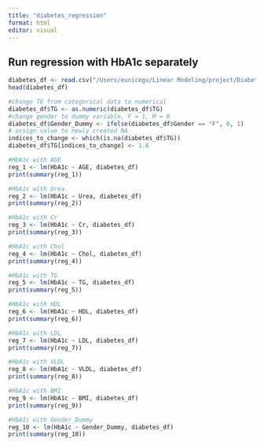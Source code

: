 ```yaml
---
title: "diabetes_regression"
format: html
editor: visual
---
```


## Run regression with HbA1c separately

```r
diabetes_df <- read.csv("/Users/eunicegu/Linear Modeling/project/Diabetes Dataset/Dataset of Diabetes .csv")
head(diabetes_df)
```

```r
#change TG from categorical data to numerical
diabetes_df$TG <- as.numeric(diabetes_df$TG)
#change gender to dummy variable, F = 1, M = 0
diabetes_df$Gender_Dummy <- ifelse(diabetes_df$Gender == "F", 0, 1)
# assign value to newly created NA 
indices_to_change <- which(is.na(diabetes_df$TG))
diabetes_df$TG[indices_to_change] <- 1.6
```

```r
#HbA1c with AGE
reg_1 <- lm(HbA1c ~ AGE, diabetes_df)
print(summary(reg_1))
```

```r
#HbA1c with Urea
reg_2 <- lm(HbA1c ~ Urea, diabetes_df)
print(summary(reg_2))
```

```r
#HbA1c with Cr
reg_3 <- lm(HbA1c ~ Cr, diabetes_df)
print(summary(reg_3))
```

```r
#HbA1c with Chol
reg_4 <- lm(HbA1c ~ Chol, diabetes_df)
print(summary(reg_4))
```

```r
#HbA1c with TG
reg_5 <- lm(HbA1c ~ TG, diabetes_df)
print(summary(reg_5))
```

```r
#HbA1c with HDL
reg_6 <- lm(HbA1c ~ HDL, diabetes_df)
print(summary(reg_6))
```

```r
#HbA1c with LDL
reg_7 <- lm(HbA1c ~ LDL, diabetes_df)
print(summary(reg_7))
```

```r
#HbA1c with VLDL
reg_8 <- lm(HbA1c ~ VLDL, diabetes_df)
print(summary(reg_8))
```

```r
#HbA1c with BMI
reg_9 <- lm(HbA1c ~ BMI, diabetes_df)
print(summary(reg_9))
```

```r
#HbA1c with Gender_Dummy
reg_10 <- lm(HbA1c ~ Gender_Dummy, diabetes_df)
print(summary(reg_10))
```
